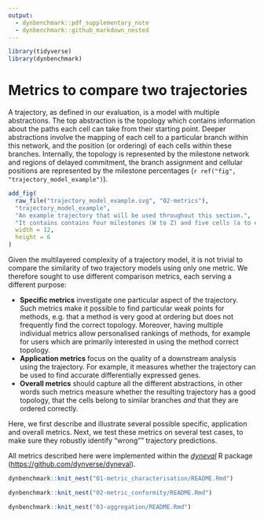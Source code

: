 ```yaml
---
output: 
  - dynbenchmark::pdf_supplementary_note
  - dynbenchmark::github_markdown_nested
---
```


```r
library(tidyverse)
library(dynbenchmark)
```

# Metrics to compare two trajectories

A trajectory, as defined in our evaluation, is a model with multiple abstractions. The top abstraction is the topology which contains information about the paths each cell can take from their starting point. Deeper abstractions involve the mapping of each cell to a particular branch within this network, and the position (or ordering) of each cells within these branches. Internally, the topology is represented by the milestone network and regions of delayed commitment, the branch assignment and cellular positions are represented by the milestone percentages (`r ref("fig", "trajectory_model_example")`).


```r
add_fig(
  raw_file("trajectory_model_example.svg", "02-metrics"),
  "trajectory_model_example",
  "An example trajectory that will be used throughout this section.",
  "It contains contains four milestones (W to Z) and five cells (a to e).",
  width = 12,
  height = 6
)
```

Given the multilayered complexity of a trajectory model, it is not trivial to compare the similarity of two trajectory models using only one metric. We therefore sought to use different comparison metrics, each serving a different purpose:

- **Specific metrics** investigate one particular aspect of the trajectory. Such metrics make it possible to find particular weak points for methods, e.g. that a method is very good at ordering but does not frequently find the correct topology. Moreover, having multiple individual metrics allow personalised rankings of methods, for example for users which are primarily interested in using the method correct topology.
- **Application metrics** focus on the quality of a downstream analysis using the trajectory. For example, it measures whether the trajectory can be used to find accurate differentially expressed genes.
- **Overall metrics** should capture all the different abstractions, in other words such metrics measure whether the resulting trajectory has a good topology, that the cells belong to similar branches _and_ that they are ordered correctly.

Here, we first describe and illustrate several possible specific, application and overall metrics. Next, we test these metrics on several test cases, to make sure they robustly identify "wrong"" trajectory predictions.

All metrics described here were implemented within the [_dyneval_](https://github.com/dynverse/dyneval) R package ([https://github.com/dynverse/dyneval](https://github.com/dynverse/dyneval)).


```r
dynbenchmark::knit_nest("01-metric_characterisation/README.Rmd")
```

\clearpage

```r
dynbenchmark::knit_nest("02-metric_conformity/README.Rmd")
```

\clearpage

```r
dynbenchmark::knit_nest("03-aggregation/README.Rmd")
```
